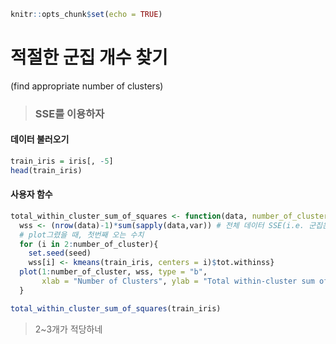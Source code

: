 ```{r setup, include=FALSE}
knitr::opts_chunk$set(echo = TRUE)
```
# 적절한 군집 개수 찾기
(find appropriate number of clusters)

> ### SSE를 이용하자

#### 데이터 불러오기
```{r}
train_iris = iris[, -5]
head(train_iris)
```

#### 사용자 함수
```{r}
total_within_cluster_sum_of_squares <- function(data, number_of_cluster=15, seed=1111){
  wss <- (nrow(data)-1)*sum(sapply(data,var)) # 전체 데이터 SSE(i.e. 군집은 하나)
  # plot그렸을 때, 첫번째 오는 수치
  for (i in 2:number_of_cluster){
    set.seed(seed)
    wss[i] <- kmeans(train_iris, centers = i)$tot.withinss}
  plot(1:number_of_cluster, wss, type = "b",
       xlab = "Number of Clusters", ylab = "Total within-cluster sum of squares ")
  }

total_within_cluster_sum_of_squares(train_iris)
```

> 2~3개가 적당하네